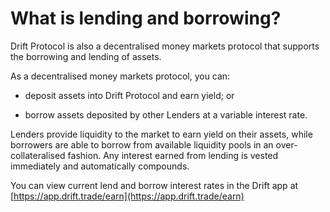 
# What is lending and borrowing?

Drift Protocol is also a decentralised money markets protocol that supports the borrowing and lending of assets.  

As a decentralised money markets protocol, you can:

-   deposit assets into Drift Protocol and earn yield; or

-   borrow assets deposited by other Lenders at a variable interest rate.

Lenders provide liquidity to the market to earn yield on their assets, while borrowers are able to borrow from available liquidity pools in an over-collateralised fashion. Any interest earned from lending is vested immediately and automatically compounds.

You can view current lend and borrow interest rates in the Drift app at [https://app.drift.trade/earn](https://app.drift.trade/earn)

